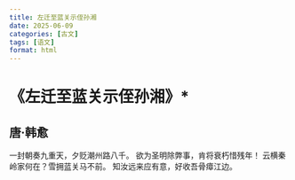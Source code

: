 ```yaml
---
title: 左迁至蓝关示侄孙湘
date: 2025-06-09
categories: [古文]
tags: [语文]
format: html
---
```

# 《左迁至蓝关示侄孙湘》*
## 唐·韩愈
一封朝奏九重天，夕贬潮州路八千。
欲为圣明除弊事，肯将衰朽惜残年！
云横秦岭家何在？雪拥蓝关马不前。
知汝远来应有意，好收吾骨瘴江边。